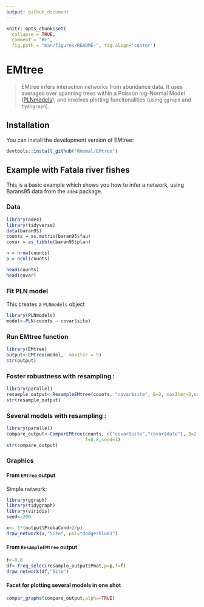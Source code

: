 ```yaml
---
output: github_document
---
```


<!-- README.md is generated from README.Rmd. Please edit that file -->

```r
knitr::opts_chunk$set(
  collapse = TRUE,
  comment = "#>",
  fig.path = "man/figures/README-", fig.align='center')
```
# EMtree

> EMtree infers interaction networks from abundance data. It uses averages over spanning trees within a Poisson log-Normal Model ([PLNmodels](https://github.com/jchiquet/PLNmodels>)), and involves plotting funcitonalities (using `ggraph` and `tydigraph`).

## Installation

You can install the development version of EMtree:

``` r
devtools::install_github("Rmomal/EMtree")
```

## Example with Fatala river fishes

This is a basic example which shows you how to infer a network, using Barans95 data from the `ade4` package.

### Data


```r
library(ade4)
library(tidyverse)
data(baran95)
counts = as.matrix(baran95$fau)
covar = as_tibble(baran95$plan)

n = nrow(counts)
p = ncol(counts)
```
```r
head(counts)
head(covar)
```

### Fit PLN model
This creates a `PLNmodels` object
```r
library(PLNmodels)
model<-PLN(counts ~ covar$site)
```

### Run EMtree function

```r
library(EMtree)
output<-EMtree(model,  maxIter = 5)
str(output)
```
### Foster robustness with resampling :


```r
library(parallel)
resample_output<-ResampleEMtree(counts, "covar$site", B=2, maxIter=2,cond.tol=1e-8, cores=1)
str(resample_output)
```

### Several models with resampling :


```r
library(parallel)
compare_output<-ComparEMtree(counts, c("covar$site","covar$date"), B=2, maxIter=2,cond.tol=1e-8, cores=1,
                             f=0.8,seed=1)
str(compare_output)
```
### Graphics
#### From `EMtree` output

Simple network:

```r
library(ggraph)
library(tidygraph)
library(viridis)
seed<-200

x<- 1*(output$ProbaCond>2/p)
draw_network(x,"Site", pal="dodgerblue3")

```

#### From `ResampleEMtree` output

```r
f<-0.8
df<-freq_selec(resample_output$Pmat,p=p,f=f)
draw_network(df,"Site")

```

#### Facet for plotting several models in one shot

```r
compar_graphs(compare_output,alpha=TRUE)
```

